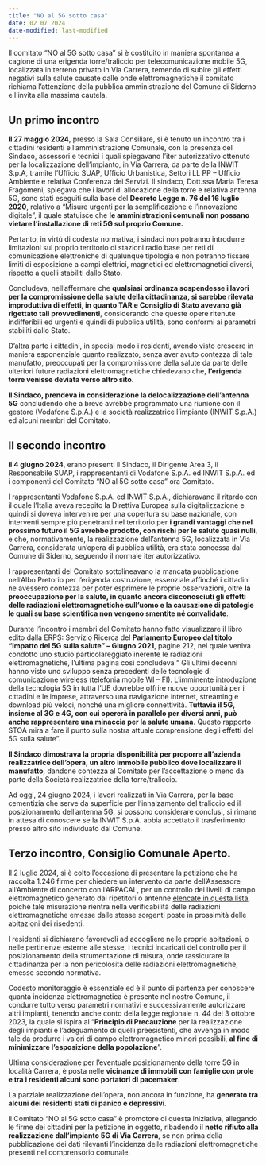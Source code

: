 ```yaml
---
title: "NO al 5G sotto casa"
date: 02 07 2024
date-modified: last-modified
---
```


Il comitato “NO al 5G sotto casa” si è costituito in maniera spontanea a cagione di una erigenda torre/traliccio per telecomunicazione mobile 5G, localizzata in terreno privato in Via Carrera, temendo di subire gli effetti negativi sulla salute causate dalle onde elettromagnetiche il comitato richiama l’attenzione della pubblica amministrazione del Comune di Siderno e l’invita alla massima cautela.

## Un primo incontro

**Il 27 maggio 2024**, presso la Sala Consiliare, si è tenuto un incontro tra i cittadini residenti e l’amministrazione Comunale, con la presenza del Sindaco, assessori e tecnici i quali spiegavano l’iter autorizzativo ottenuto per la localizzazione dell’impianto, in Via Carrera, da parte della INWIT S.p.A,   tramite l’Ufficio SUAP, Ufficio Urbanistica, Settori LL PP – Ufficio Ambiente e relativa Conferenza dei Servizi.
Il sindaco, Dott.ssa Maria Teresa Fragomeni, spiegava che i lavori di allocazione della torre e relativa antenna 5G, sono stati eseguiti sulla base del **Decreto Legge n. 76 del 16 luglio 2020**, relativo a “Misure urgenti per la semplificazione e l’innovazione digitale”, il quale statuisce che **le amministrazioni comunali non possano vietare l’installazione di reti 5G sul proprio Comune.** 

Pertanto, in virtù di codesta normativa, i sindaci non potranno introdurre limitazioni sul proprio territorio di stazioni radio base per reti di comunicazione elettroniche di qualunque tipologia e non potranno fissare limiti di esposizione a campi elettrici, magnetici ed elettromagnetici diversi, rispetto a quelli stabiliti dallo Stato.

Concludeva, nell’affermare che **qualsiasi ordinanza sospendesse i lavori per la compromissione della salute della cittadinanza, si sarebbe rilevata improduttiva di effetti, in quanto TAR e Consiglio di Stato avevano già rigettato tali provvedimenti**, considerando che queste opere ritenute indifferibili ed urgenti e quindi di pubblica utilità, sono conformi ai parametri stabiliti dallo Stato. 

D’altra parte i cittadini, in special modo i residenti, avendo visto crescere in maniera esponenziale quanto realizzato, senza aver avuto contezza di tale manufatto, preoccupati per la compromissione della salute da parte delle ulteriori future radiazioni elettromagnetiche chiedevano che, **l’erigenda torre venisse deviata verso altro sito**.

**Il Sindaco, prendeva in considerazione la delocalizzazione dell’antenna 5G** concludendo che a breve avrebbe programmato una riunione con il gestore (Vodafone S.p.A.) e la società realizzatrice l’impianto (INWIT S.p.A.) ed alcuni membri del Comitato.

## Il secondo incontro

**il 4 giugno 2024**, erano presenti il Sindaco, il Dirigente Area 3, il Responsabile SUAP, i rappresentanti di Vodafone S.p.A. ed INWIT S.p.A. ed i componenti del Comitato “NO al 5G sotto casa” ora Comitato. 

I rappresentanti Vodafone S.p.A. ed INWIT S.p.A., dichiaravano il ritardo con il quale l’Italia aveva recepito la Direttiva Europea sulla digitalizzazione e quindi si doveva intervenire per una copertura su base nazionale, con interventi sempre più penetranti nel territorio per **i grandi vantaggi che nel prossimo futuro il 5G avrebbe prodotto, con rischi per le salute quasi nulli**, e che, normativamente, la realizzazione dell’antenna 5G, localizzata in Via Carrera, considerata  un’opera di pubblica utilità, era stata concessa dal Comune di Siderno, seguendo il normale iter autorizzativo.

I rappresentanti del Comitato sottolineavano la mancata pubblicazione nell’Albo Pretorio per l’erigenda costruzione, essenziale affinché i cittadini ne avessero contezza per poter esprimere le proprie osservazioni, oltre **la preoccupazione per la salute, in quanto ancora disconosciuti gli effetti delle radiazioni elettromagnetiche sull’uomo e la  causazione di patologie le quali su base scientifica non vengono smentite né convalidate**.

Durante l’incontro i membri del Comitato hanno fatto visualizzare il libro edito dalla ERPS: Servizio Ricerca del **Parlamento Europeo dal titolo “Impatto del 5G sulla salute” – Giugno 2021**, pagine 212, nel quale veniva condotto uno studio particolareggiato inerente le radiazioni elettromagnetiche, l’ultima pagina così concludeva “ Gli ultimi decenni hanno visto uno sviluppo senza precedenti delle tecnologie di comunicazione wireless (telefonia mobile WI – FI). L’imminente introduzione della tecnologia 5G in tutta l’UE dovrebbe offrire nuove opportunità per i cittadini e le imprese, attraverso una navigazione internet, streaming e download più veloci, nonché una migliore connettività. **Tuttavia il 5G, insieme al 3G e 4G, con cui opererà in parallelo per diversi anni, può anche rappresentare una minaccia per la salute umana**. Questo rapporto STOA mira a fare il punto sulla nostra attuale comprensione degli effetti del 5G sulla salute”.

**Il Sindaco dimostrava la propria disponibilità per proporre all’azienda realizzatrice dell’opera, un altro immobile pubblico dove localizzare il manufatto**, dandone contezza al Comitato per l’accettazione o meno da parte della Società realizzatrice della torre/traliccio.

Ad oggi, 24 giugno 2024, i lavori realizzati in Via Carrera, per la base cementizia che serve da superficie per l’innalzamento del traliccio ed il posizionamento dell’antenna 5G, si possono considerare conclusi, si rimane in attesa di conoscere se la INWIT S.p.A. abbia accettato il trasferimento presso altro sito individuato dal Comune.


## Terzo incontro, Consiglio Comunale Aperto.

Il 2 luglio 2024, si è colto l'occasione di presentare la petizione che ha raccolta 1.246 firme per chiedere un intervento da parte dell’Assessore all’Ambiente di concerto con l’ARPACAL, per un controllo dei livelli di campo elettromagnetico generato dai ripetitori o antenne [elencate in questa lista](/5g/antenne.qmd), poiché tale misurazione rientra nella verificabilità delle radiazioni elettromagnetiche emesse dalle stesse sorgenti poste in prossimità delle abitazioni dei risedenti.

I residenti si dichiarano favorevoli ad accogliere nelle proprie abitazioni, o nelle pertinenze esterne alle stesse, i tecnici incaricati del controllo per il posizionamento della strumentazione di misura, onde rassicurare la cittadinanza per la non pericolosità delle radiazioni elettromagnetiche, emesse secondo normativa.

Codesto monitoraggio è essenziale ed è il punto di partenza per conoscere quanta incidenza elettromagnetica è presente nel nostro Comune, il condurre tutto verso  parametri normativi e successivamente autorizzare altri impianti, tenendo anche conto  della legge regionale n. 44 del 3 ottobre 2023, la quale si ispira al “**Principio di Precauzione** per la realizzazione degli impianti e l’adeguamento di quelli preesistenti, che avvenga in modo tale da produrre i valori di campo elettromagnetico minori possibili, **al fine di minimizzare l’esposizione della popolazione**”.   

Ultima considerazione per l’eventuale posizionamento della torre 5G in località Carrera, è posta nelle **vicinanze di immobili con famiglie con prole e tra i residenti alcuni sono portatori di pacemaker**.

La parziale realizzazione dell’opera, non ancora in funzione, ha **generato tra alcuni dei residenti stati di panico e depressivi**.  

Il Comitato “NO al 5G sotto casa” è promotore di questa iniziativa, allegando le firme dei cittadini per la petizione in oggetto, ribadendo il **netto rifiuto alla realizzazione dall’impianto 5G di Via Carrera**, se non prima della pubblicazione dei dati rilevanti l’incidenza delle radiazioni elettromagnetiche presenti nel comprensorio comunale.

